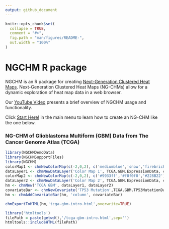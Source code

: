 ```yaml
---
output: github_document
---
```


<!-- README.md is generated from README.Rmd. Please edit that file -->

```r
knitr::opts_chunk$set(
  collapse = TRUE,
  comment = "#>",
  fig.path = "man/figures/README-",
  out.width = "100%"
)
```

# NGCHM R package

<!-- badges: start -->
<!-- badges: end -->

NGCHM is an R package for creating [Next-Generation Clustered Heat Maps](https://bioinformatics.mdanderson.org/public-software/ngchm/).
Next-Generation Clustered Heat Maps (NG-CHMs) allow for a dynamic exploration of heat map data in a web browser. 

Our [YouTube Video](https://www.youtube.com/watch?v=DuObpGNpDhw) presents a brief overview of NGCHM usage and functionality.

Click [Start Here!](articles/create-a-ng-chm.html) in the main menu to learn how to create an NG-CHM like the one below.


### NG-CHM of Glioblastoma Multiform (GBM) Data from The Cancer Genome Atlas (TCGA)

```r
library(NGCHMDemoData)
library(NGCHMSupportFiles)
library(NGCHM)
colorMap1 <- chmNewColorMap(c(-2,0,2), c('mediumblue','snow','firebrick'))
dataLayer1 <- chmNewDataLayer('Color Map 1', TCGA.GBM.ExpressionData, colorMap1)
colorMap2 <- chmNewColorMap(c(-2,0,2), c('#9933ff','#f0f0f0','#228B22'))
dataLayer2 <- chmNewDataLayer('Color Map 2', TCGA.GBM.ExpressionData, colorMap2)
hm <- chmNew('TCGA GBM', dataLayer1, dataLayer2)
covariateBar <- chmNewCovariate('TP53 Mutation',TCGA.GBM.TP53MutationData)
hm <- chmAddCovariateBar(hm, 'column', covariateBar)
```

```r
chmExportToHTML(hm,'tcga-gbm-intro.html',overwrite=TRUE)
```

```r
library('htmltools')
filePath = paste(getwd(),'/tcga-gbm-intro.html',sep='')
htmltools::includeHTML(filePath)
```


